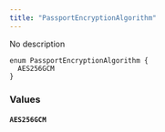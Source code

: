 ```yaml
---
title: "PassportEncryptionAlgorithm"
---
```


No description

```
enum PassportEncryptionAlgorithm {
  AES256GCM
}

```

### Values[](#values "Direct link to heading")

#### `AES256GCM`[](#aes256gcm "Direct link to heading")